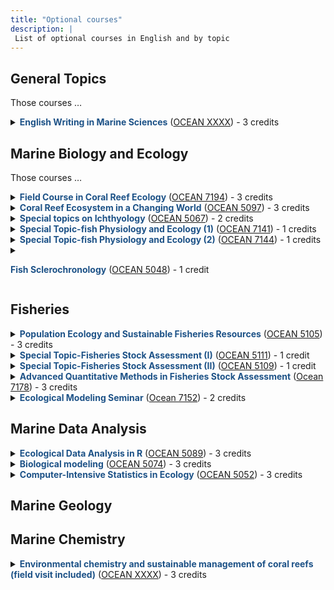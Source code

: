 ```yaml
---
title: "Optional courses"
description: |
 List of optional courses in English and by topic
---
```


## General Topics

Those courses ...


<details>
<summary><span style="color:#1D5287">**English Writing in Marine Sciences**</span> ([OCEAN XXXX]()) - 3 credits</summary>
**Description**: this seminar course is designed to improve IONTU graduate students’ communication skills through writing in English. Students will utilize examples from the textbook, “Writing science: How to write papers that get cited and proposals that get funded” by Joshua Schimel. I will also share comments and revisions to scientific manuscripts that I collected over the years. The class starts by having students write a short Facebook post about their own research. Students will lean to expand their Facebook post into a one-page-long (800-850 words) article. Throughout the class, students will apply writing styles and techniques to edit their article, including ways to condense their article to only 300-350 word long. Each student is also required to read and analyze four published scientific papers of their own choice: one from a specialist journal written by a leader recognized in their field and a good writer, one typical paper from a specialized journal, one review paper, and one article from Nature or Science. The course will also incorporate peer-review practices; students will learn to recognize strengths and weakness of other students’ writing and give constructive comments to help improve each other’s writing. This is exactly what scientists do routinely: we review and give constructive comments to other’s manuscripts and proposals to help the science community grow. Students who have already had writing projects (such as an abstract, manuscript, or dissertation) can also practice analyzing and editing these drafts. We will also invite a guest lecturer from NTU’s Department of Foreign Languages and Literatures or from NTNU’s English Department to talk about common English mistakes made by Taiwanese students and ways to improve this.

**Instructor**: Huei-Ting (Tina) Lin

</details>

## Marine Biology and Ecology

Those courses ...

<details>
<summary><span style="color:#1D5287">**Field Course in Coral Reef Ecology**</span> ([OCEAN 7194]()) - 3 credits</summary>
**Description**: this course is designed to provide the student with a solid foundation in ecological concepts, techniques and experimental design in field research as applied to coral reef ecosystems. It consists of a one-week field-based research at a marine research station in Taiwan. To have attended Ocean 5097 is strongly recommended before joining this course. Alternatively, solid knowledge of coral reefs and the environmental challenges they are currently facing is requested. The course will begin with a general introduction of the coral reefs and how they are influenced by global and local factors. It will quickly narrow down to the context of Taiwan by introducing the local context: known diversity, past disturbances, and on-going research. The major reef biota will be discussed in terms of their ecological requirements, roles on the reef and their overall impact. Methods in ecological monitoring and sampling will be discussed and applied on the field and will serve as a baseline for a future long-term ecological assessment. Data analysis will consist of examining and comparing structure of benthic assemblages among sites and depths (basic knowledge of R software is recommended). Students are asked to provide a poster (electronic format) summarizing their work a maximum of one month after the last day on the field. 

**Instructor**: Vianney DENIS
</details>

<details>
<summary><span style="color:#1D5287">**Coral Reef Ecosystem in a Changing World**</span> ([OCEAN 5097]()) - 3 credits</summary>
**Description**: The rapid decline of coral reefs around the world motivates research to better understand how this complex ecosystem will respond to future environmental changes. This course will review current knowledge on reef organisms and coral reef ecosystem, and will study the factors responsible for reef degradation. The basic elements to assess resilience of this ecosystem will be introduced. The students will learn how the knowledge and skills obtained through the lectures and practice work can be used for the management and the conservation of this fragile ecosystem.

**Instructor**: Vianney DENIS
</details>

<details>
<summary><span style="color:#1D5287">**Special topics on Ichthyology**</span> ([OCEAN 5067]()) - 2 credits</summary>
**Description**: This course provides advanced information on fishes. The contents incorporate the latest advances in the biology of fishes, mainly covering taxonomy, physiology, biogeography, ecology, behavior and conservation of fishes.

**Instructor**: Jen-Chieh SHIAO
</details>

<details>
<summary><span style="color:#1D5287">**Special Topic-fish Physiology and Ecology (1)**</span> ([OCEAN 7141]()) - 1 credits</summary>
**Description**: In this course, students are requested to read the scientific papers related to fish physiology and ecology and brief present the paper contents. Other students are requested to join the discussion based on the paper presented by the students.

**Instructor**: Jen-Chieh SHIAO
</details>

<details>
<summary><span style="color:#1D5287">**Special Topic-fish Physiology and Ecology (2)**</span> ([OCEAN 7144]()) - 1 credits</summary>
**Description**: In this course, students are requested to read the scientific papers related to fish physiology and ecology and brief present the paper contents. Other students are requested to join the discussion based on the paper presented by the students.

**Instructor**: Jen-Chieh SHIAO
</details>

<details>
<summary><span style="color:#1D5287">**Fish Sclerochronology**</span> ([OCEAN 5048]()) - 1 credit

</summary>
**Description**: Students taking this course will learn the knowledge of fish hard structure and their application in age, growth, life history and the basic concepts of aged based fishery stock assessments.

**Instructor**: Jen-Chieh SHIAO
</details>

## Fisheries


<details>
<summary><span style="color:#1D5287">**Population Ecology and Sustainable Fisheries Resources**</span> ([OCEAN 5105]()) - 3 credits</summary>
**Description**: Understanding dynamics and fluctuations of natural fish populations requires a diverse set of skills. Through this course students will learn knowledge of fish biology and field and quantitative methodologies for exploring population dynamics of both freshwater and marine fishes. In addition, students will broaden understanding of fisheries and natural resource management (through lectures and text book readings), practice and develop critical thinking skills (through in-class discussions and a group presentation), and learn how to read and interpret the scientific literature in fish ecology and fisheries science (through discussing the primary literature). Ultimately, this course will provide knowledge and training on formulating research questions and tackling problems in management of fisheries and other natural resources in a changing world. 
 
**Instructor**: Hui-Yu WANG; Yi-Jay CHANG
</details>


<details>
<summary><span style="color:#1D5287">**Special Topic-Fisheries Stock Assessment (I)**</span> ([OCEAN 5111]()) - 1 credit</summary>
**Description**: These two courses (one for each semester) were designed for graduate students to keep up to date with the latest research topics and developments in fisheries stock
assessment. The course materials are mainly based on published papers in international journals. For example, papers related to fish population dynamics, stock assessment, fishery management, statistical models, and computer simulations are the primary topics of this course. Selected students give a weekly PowerPoint presentation of a paper and lead a group discussion with the professor and other students.
 
**Instructor**: Yi-Jay CHANG
</details>

<details>
<summary><span style="color:#1D5287">**Special Topic-Fisheries Stock Assessment (II)**</span> ([OCEAN 5109]()) - 1 credit</summary>
**Description**: These two courses (one for each semester) were designed for graduate students to keep up to date with the latest research topics and developments in fisheries stock
assessment. The course materials are mainly based on published papers in international journals. For example, papers related to fish population dynamics, stock assessment, fishery management, statistical models, and computer simulations are the primary topics of this course. Selected students give a weekly PowerPoint presentation of a paper and lead a group discussion with the professor and other students.
 
**Instructor**: Yi-Jay CHANG
</details>


<details>
<summary><span style="color:#1D5287">**Advanced Quantitative Methods in Fisheries Stock Assessment**</span> ([Ocean 7178]()) - 3 credits</summary>

**Description**: This course introduces advanced quantitative methods in fisheries stock assessment, including decision analysis to evaluate alternative management actions, Bayesian state-space modelling, meta-analysis, and integrated analysis. The course draws examples from real fisheries in the world and provides student broad experience with various fishery data and fish biology. The goals of this course are to train the students to be familiar with methods in fish population dynamics and stock assessment and proficient in parameter estimation, as well as the uncertainty, of an exploited fish population, and evaluation of harvest restrictions for fisheries management problems by using various computer programs and tools.
 
**Instructor**: Yi-Jay CHANG
</details>


<details>
<summary><span style="color:#1D5287">**Ecological Modeling Seminar**</span> ([Ocean 7152]()) - 2 credits</summary>

**Description**: A seminar course for presenting and discussing about research in ecology and quantitative analysis. Students are required to give 2 presentations and participate discussion in English.
 
**Instructor**: Hui-Yu WANG; Chih-Hao HSIEH
</details>


## Marine Data Analysis

<details>
<summary><span style="color:#1D5287">**Ecological Data Analysis in R**</span> ([OCEAN 5089]()) - 3 credits</summary>
**Description**: this course is designed to teach the use of a programming language for the analysis of ecological data. The course will introduce the basics of R language, and will go through topics such as data manipulation, exploration and visualization. It will then present common approaches for data analysis introducing frequent statistical tests, linear models, clustering and ordination approaches applying to multivariate data. This course mainly targets students without prior understanding of R language and who want to get familiar with this free & open-source software environment. Students will also be introduced to GitHub and Rmarkdown that further improve the use of R. Students will require a laptop for sessions. Schedule is subject to changes according to student progress.

**Instructor**: Vianney DENIS
</details>

<details>
<summary><span style="color:#1D5287">**Biological modeling**</span> ([OCEAN 5074]()) - 3 credits</summary>
**Description**: The course material is designed to be interdisciplinary, integrating biology, ecology, mathematics and environmental sciences. While the main course material is based on classic ecological modeling textbooks and articles, these analytic methods are applicable to multi-faceted research questions. The material builds from a single population and then extends to the ecosystem level, including species interaction, climate changes and disease as well as molecules interactions within cells. Regular modeling exercises are required (1 unit as practice). After equipped with modeling skills, students have to develop their own research questions and use modeling and data mining approaches to solve their questions. Instructors will guide students through the question-solving processes.

**Instructor**: Chih-hao HSIEH;  Hui-Yu WANG
</details>


<details>
<summary><span style="color:#1D5287">**Computer-Intensive Statistics in Ecology**</span> ([OCEAN 5052]()) - 3 credits</summary>
**Description**: This is an advanced course intended for senior undergraduate and graduate students with knowledge of basic statistics including random variables, analysis of variance, regression analysis, and rank-based non-parametric statistics. We will discuss several computer-intensive statistical methods. We will discuss the theory, assumption, and application of these methods in ecological problems. The course is designed for hand-on work. Students need to get familiar with at least one computer language to do the statistics. Most of work can be done with MatLab, but any other programming language will do equally well. Sometimes, we will use well-developed software when the computation is too complicated and beyond the basic level. There will be dedicated time every week for students to present their works and to discuss the application of these methods on real world problems.

**Instructor**: Chih-hao HSIEH; Yi-Jay CHANG
</details>


## Marine Geology 

## Marine Chemistry 


<details>
<summary><span style="color:#1D5287">**Environmental chemistry and sustainable management of coral reefs (field visit included)**</span> ([OCEAN XXXX]()) - 3 credits</summary>
**Description**: This advanced course is designed to train graduate students and advanced undergraduate students to obtain knowledge about environmental chemistry, focusing on coral reef environmental chemistry. The students will become skillful to channel the most updated scientific research results with citizen scientists, e.g. residential volunteers. Through this course, we will search through the literature and to identify key parameters for coral reef environmental monitoring. Students will help to analyze samples collected by our collaborating citizen scientists, to interpret the data based on literature information, and to present the results to citizen scientists at the beach site at the end of the semester.

**Instructor**: Huei-Ting (Tina) Lin

## Ocean Physics

